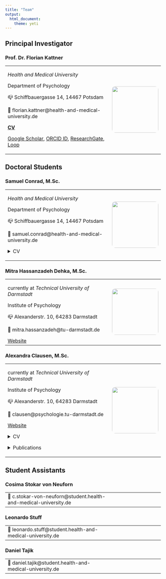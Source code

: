 ```yaml
---
title: "Team"
output: 
  html_document:
    theme: yeti
---
```


<style>
img {
  border-radius: 10px;
  height: auto;
  opacity: 0.8;
}
</style>

## **Principal Investigator**

### Prof. Dr. Florian Kattner

<table class="table table-hover">
<col style="width:70%">
<tr>
  <td> 
  *Health and Medical University*
  
  Department of Psychology
  
  &#128234; Schiffbauergasse 14, 14467 Potsdam

  &#128231; florian.kattner@health-and-medical-university.de

  [**CV**](cv.html)  
  
  [Google Scholar](https://scholar.google.de/citations?user=B9XMk0cAAAAJ&hl=de), [ORCID ID](https://orcid.org/0000-0003-2124-2829), [ResearchGate](https://www.researchgate.net/profile/Florian_Kattner), [Loop](https://loop.frontiersin.org/people/501598/overview)
  
  </td>
  <td>
  <img src='img/foto_fk_415x415.jpg'  style="width:150px;height:150px;" onmouseover="this.src='img/foto_fk_415x415_pix.jpg'" onmouseout="this.src='img/foto_fk_415x415.jpg'">
  </td>
</tr>
</table>


## **Doctoral Students**

### Samuel Conrad, M.Sc.

<table class="table table-hover">
<col style="width:70%">
<tr>
  <td> 
  *Health and Medical University*
  
  Department of Psychology
  
  &#128234; Schiffbauergasse 14, 14467 Potsdam
  
  &#128231; samuel.conrad@health-and-medical-university.de
  
   <p>
  <details>
  <summary>CV</summary>
  **2021-present**, Doctoral Student, [Health and Medical University](https://www.health-and-medical-university.de/) Potsdam, Germany
  
  **2021**, M.Sc. in Psychology, [Technical University of Chemnitz](https://www.tu-chemnitz.de/hsw/psychologie/institut/index.php), Germany
  
  **2018**, B.Sc. in Psychology, [University of Kassel](https://www.uni-kassel.de/fb01/institute/institut-fuer-psychologie/), Germany
  </details>
  </p>
  </td>
  <td><img src='https://www.health-and-medical-university.de/assets/images/d/Samuel%20Conrad-b06037d9.jpg' style="height:150px"></td>
</tr>
</table>




### Mitra Hassanzadeh Dehka, M.Sc.

<table class="table table-hover">
<col style="width:70%">
<tr>
  <td> 
  currently at *Technical University of Darmstadt*

  Institute of Psychology

  &#128234; Alexanderstr. 10, 64283 Darmstadt

  &#128231; mitra.hassanzadeh@tu-darmstadt.de

  [Website](https://www.kog.psychologie.tu-darmstadt.de/angewandte_kognitionspsychologie_kog/team_kog/team_kog_details_72576.en.jsp)
  </td>
  <td><img src='img/Mitra_Hassanzade_415x0.jpg' style="height:150px"></td>
</tr>
</table>


### Alexandra Clausen, M.Sc.

<table class="table table-hover">
<col style="width:70%">
<tr>
  <td> 
  currently at *Technical University of Darmstadt*

  Institute of Psychology

  &#128234; Alexanderstr. 10, 64283 Darmstadt
  
  &#128231; clausen@psychologie.tu-darmstadt.de
  
  [Website](https://www.kog.psychologie.tu-darmstadt.de/angewandte_kognitionspsychologie_kog/team_kog/team_kog_details_54528.en.jsp)
  
  <p>
<details>
  <summary>CV</summary>
**2020-present** 	Lecturer for practical training in experimental research [Experimentalpsychologisches Praktikum], Institute of Psychology, Technical University of Darmstadt, Germany

**10/2019–03/2020** 	Lecturer for practical training in experimental research [Experimentalpsychologisches Praktikum], Institute of Psychology, Technical University of Darmstadt, Germany

**11/2019** 	Recipient of a research award of the Department of Human Sciences for an innovative doctoral research proposal, Technical University of Darmstadt, Germany

**10/2018–03/2019** 	Co-Lecturer for practical training in experimental research [Experimentalpsychologisches Praktikum], Institute of Psychology, Technical University of Darmstadt, Germany

**08/2018–present** 	Research Associate (doctoral candidate), Applied Cognitive Psychology Lab (Prof. Wolfgang Ellermeier), Technical University of Darmstadt, Germany

**09/2017–07/2018** 	Teacher in training, PGCE in Mathematics, University of Worcester, Worcester, UK

**02/2017–08/2017** 	Student, SKE in Mathematics, University of Sussex, Brighton, UK

**04/2016-08/2017** 	Teaching Assistant, South Bromsgrove High School, Bromsgrove, UK

**11/2015-04/2016** 	Teaching Assistant, The Chase School, Malvern, UK

**08/2015-12/2015** 	Support Worker, Safehands Recruitment, Worcester, UK

**01/2015-07/2015** 	Live Skills Instructor, Options Malvern View residential care home (prior AALPS Midlands), Hanley Castle, Worcester, UK

**10/2013–11/2014** 	Student, M.Sc. in Psychology, University of Essex, Colchester, UK (Research focus: Neuroscience)

**03/2013-09/2013** 	Self-employed, Public Relations, Communication and Congress Service, Bichl, Germany

**08/2011-09/2011** 	Intern at the Department of Fundamentals and Development, Zentrum Informationsarbeit Bundeswehr (prior AIK), Strausberg, Germany

**05/2009-12/2012** 	Student Assistant at the Department “Denkmalforschung und Denkmalerfassung”, Bayerisches Landesamt für Denkmalpflege, Munich, Germany

**10/2007-03/2013** Student, M.A. in Theatre Studies, Psychology, German Medieval Language and Literature, Ludwig-Maximilians-Universität München, Munich, Germany 
</details>
</p>
<p>
<details>
  <summary>Publications</summary>
  Kattner, F. & Clausen, A. (2020). Revisiting the prioritization of emotional information in iconic memory. *Royal Society Open Science, 7*, 191507. https://doi.org/10.1098/rsos.191507. Authors contributed equally / shared first authorship
  
  Clausen, A., Kattner, F., & Salazar-Vogel, K. (2020, March). Effects of evaluative conditioning on the selection from iconic memory. *62nd Conference of Experimental Psychologists*, Jena, Germany.
  
  Clausen, A., Saul, C., & Kattner, F. (2019, September). Investigating ERP components resulting from evaluatively conditioned stimuli. *Annual Scientific Meeting of the British Association for Cognitive Neuroscience*, Cambridge, United Kingdom.
  
  Clausen, A. & Kattner F. (2019, April). Revisiting the prioritization of emotional information in iconic memory: A pre-registered replication study. *61st Conference of Experimental Psychologists*, London, United Kingdom.
    
  Clausen, A., Fenner, B., Kennett, S., & Cooper, N. R. (2014, September). Through the looking glass: An EEG investigation into the proposed social responding function of the human mirror neuron system. *Annual Scientific Meeting of the British Association for Cognitive Neuroscience*, York, United Kingdom.
</details>
</p>
  </td>
  <td><img src='img/IMG_4470_415x0.jpg' style="height:150px"></td>
</tr>
</table>



## **Student Assistants**

### Cosima Stokar von Neuforn

<table class="table table-hover">
<col style="width:70%">
<tr>
  <td>&#128231; c.stokar-von-neuforn@student.health-and-medical-university.de</td>
  <td></td>
</tr>
</table>

### Leonardo Stuff

<table class="table table-hover">
<col style="width:70%">
<tr>
  <td>&#128231; leonardo.stuff@student.health-and-medical-university.de</td>
  <td></td>
</tr>
</table>

### Daniel Tajik

<table class="table table-hover">
<col style="width:70%">
<tr>
  <td>&#128231; daniel.tajik@student.health-and-medical-university.de</td>
  <td></td>
</tr>
</table>

